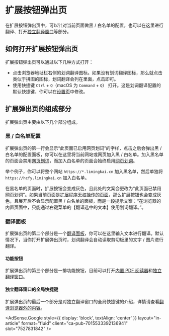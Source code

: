 
# 扩展按钮弹出页

在扩展按钮弹出页中，可以针对当前页面做黑 / 白名单的配置，也可以在这里进行翻译、打开[独立翻译窗口](standalone.mdx)等部分。

## 如何打开扩展按钮弹出页

扩展按钮弹出页可以通过以下几种方式打开：

- 点击浏览器地址栏右侧的划词翻译图标。如果没有划词翻译图标，那么就点击类似于拼图的图标，划词翻译会列在里面，点击即可。
- 使用快捷键 `Ctrl` + `Q`（macOS 为 `Command` + `Q`） 打开。这是划词翻译配置的默认快捷键，你可以在[设置页](options.mdx)中修改。

## 扩展弹出页的组成部分

扩展弹出页主要由以下几个部分组成。

### 黑 / 白名单配置

扩展弹出页的第一行会显示“此页面已启用网页划词”的字样，点击之后会弹出黑 / 白名单的配置面板，你可以在这里将当前网站或网页加入黑 / 白名单。加入黑名单的页面会禁用[网页划词](cross.mdx)，而加入白名单的页面会始终启用[网页划词](cross.mdx)。

举个例子，你可以将整个网站 `https://*.limingkai.cn` 加入黑名单，然后单独将 `https://hcfy.limingkai.cn` 加入白名单。

在黑名单的页面时，扩展按钮会变成灰色，且此处的文案会更改为“此页面已禁用网页划词”。如果当前页面是[扩展程序无权操作的页面](../faq.mdx#why-can-not-use-in-store)，那么扩展按钮也会变成灰色，且展开后不会显示配置黑 / 白名单的面板，而是一段提示文案：“在浏览器的内置页面中，只能通过右键菜单的【翻译选中的文本】使用划词翻译。”。

### 翻译面板

扩展弹出页的第二个部分是一个[翻译面板](panel.mdx)，你可以在这里输入文本进行翻译。默认情况下，当你打开扩展弹出页时，划词翻译会自动读取剪切板里的文字 / 图片进行翻译。

#### 功能按钮

扩展弹出页的第三个部分是一排功能按钮，目前可以打开[内置 PDF 阅读器](pdf.mdx)和[独立翻译窗口](standalone.mdx)。

#### 独立翻译窗口的全局快捷键

扩展弹出页的最后一个部分是对独立翻译窗口的全局快捷键的介绍，详情请查看[翻译浏览器外的内容](extra.mdx)。

<AdSense.Google
  style={{ display: 'block', textAlign: 'center' }}
  layout="in-article"
  format="fluid"
  client="ca-pub-7015533392136941"
  slot="7527831842"
/>
